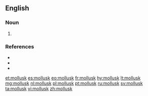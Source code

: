 ==English==

===Noun===
{{en-noun}}

# {{lb|en|US}} {{alternative spelling of|mollusc|lang=en}}

===References===
* {{R:American Heritage 2000|mollusk}}
* {{R:Dictionary.com|mollusk}}
* {{R:WordNet 2003|mollusk}}

[[et:mollusk]]
[[es:mollusk]]
[[eo:mollusk]]
[[fr:mollusk]]
[[hy:mollusk]]
[[lt:mollusk]]
[[mg:mollusk]]
[[nl:mollusk]]
[[pl:mollusk]]
[[pt:mollusk]]
[[ru:mollusk]]
[[sv:mollusk]]
[[ta:mollusk]]
[[vi:mollusk]]
[[zh:mollusk]]
